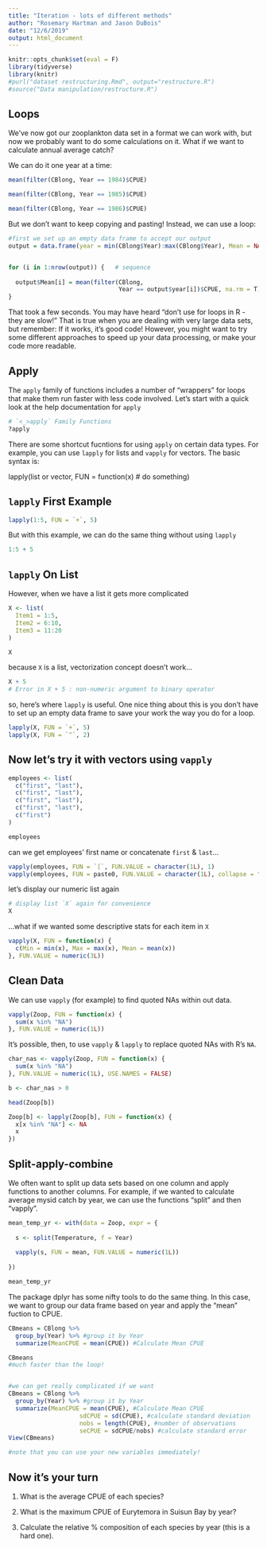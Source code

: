 ```yaml
---
title: "Iteration - lots of different methods"
author: "Rosemary Hartman and Jason DuBois"
date: "12/6/2019"
output: html_document
---
```


```r
knitr::opts_chunk$set(eval = F)
library(tidyverse)
library(knitr)
#purl("dataset restructuring.Rmd", output="restructure.R")
#source("Data manipulation/restructure.R")
```


##	Loops

We've now got our zooplankton data set in a format we can work with, but now we probably want to do some calculations on it. What if we want to calculate annual average catch?

We can do it one year at a time:
```r

mean(filter(CBlong, Year == 1984)$CPUE)

mean(filter(CBlong, Year == 1985)$CPUE)

mean(filter(CBlong, Year == 1986)$CPUE)

```
But we don't want to keep copying and pasting! Instead, we can use a loop:


```r

#first we set up an empty data frame to accept our output
output = data.frame(year = min(CBlong$Year):max(CBlong$Year), Mean = NA)


for (i in 1:nrow(output)) {   # sequence
  
  output$Mean[i] = mean(filter(CBlong, 
                               Year == output$year[i])$CPUE, na.rm = T)  #body
}

```

That took a few seconds. You may have heard "don't use for loops in R - they are slow!" That is true when you are dealing with very large data sets, but remember: If it works, it's good code! However, you might want to try some different approaches to speed up your data processing, or make your code more readable.


## Apply

The `apply` family of functions includes a number of "wrappers" for loops that make them run faster with less code involved. 
Let's start with a quick look at the help documentation for `apply`

```r
# `<_>apply` Family Functions
?apply

```
There are some shortcut fucntions for using `apply` on certain data types. For example, you can use `lapply` for lists and `vapply` for vectors. The basic syntax is:

lapply(list or vector, FUN = function(x) # do something)

## `lapply` First Example

```r

lapply(1:5, FUN = `+`, 5)

```
But with this example, we can do the same thing without using `lapply`

```r
1:5 + 5
```

## `lapply` On List

However, when we have a list it gets more complicated

```r

X <- list(
  Item1 = 1:5,
  Item2 = 6:10,
  Item3 = 11:20
)

X

```

because `X` is a list, vectorization concept doesn't work...

```r

X + 5
# Error in X + 5 : non-numeric argument to binary operator

```

so, here's where `lapply` is useful. One nice thing about this is you don't have to set up an empty data frame to save your work the way you do for a loop.


```r

lapply(X, FUN = `+`, 5)
lapply(X, FUN = `^`, 2)

```


## Now let's try it with vectors using  `vapply`

```r

employees <- list(
  c("first", "last"),
  c("first", "last"),
  c("first", "last"),
  c("first", "last"),
  c("first")
)

employees

```

can we get employees' first name or concatenate `first` & `last`...

```r

vapply(employees, FUN = `[`, FUN.VALUE = character(1L), 1)
vapply(employees, FUN = paste0, FUN.VALUE = character(1L), collapse = " ")

```

let's display our numeric list again

```r

# display list `X` again for convenience
X

```

...what if we wanted some descriptive stats for each item in `X`


```r

vapply(X, FUN = function(x) {
  c(Min = min(x), Max = max(x), Mean = mean(x))
}, FUN.VALUE = numeric(3L))

```

## Clean Data

We can use `vapply` (for example) to find quoted NAs within out data.

```r

vapply(Zoop, FUN = function(x) {
  sum(x %in% "NA")
}, FUN.VALUE = numeric(1L))

```

It's possible, then, to use `vapply` & `lapply` to replace quoted NAs with R's `NA`.

```r

char_nas <- vapply(Zoop, FUN = function(x) {
  sum(x %in% "NA")
}, FUN.VALUE = numeric(1L), USE.NAMES = FALSE)

b <- char_nas > 0

head(Zoop[b])

Zoop[b] <- lapply(Zoop[b], FUN = function(x) {
  x[x %in% "NA"] <- NA
  x
})

```


## Split-apply-combine

We often want to split up data sets based on one column and apply functions to another columns. For example, if we wanted to calculate average mysid catch by year, we can use the functions "split" and then "vapply". 

```r

mean_temp_yr <- with(data = Zoop, expr = {
  
  s <- split(Temperature, f = Year)
  
  vapply(s, FUN = mean, FUN.VALUE = numeric(1L))
  
})

mean_temp_yr

```

The package dplyr has some nifty tools to do the same thing. In this case, we want to group our data frame based on year and apply the "mean" fuction to CPUE. 

```r

CBmeans = CBlong %>%
  group_by(Year) %>% #group it by Year
  summarize(MeanCPUE = mean(CPUE)) #Calculate Mean CPUE

CBmeans
#much faster than the loop!


#we can get really complicated if we want
CBmeans = CBlong %>%
  group_by(Year) %>% #group it by Year
  summarize(MeanCPUE = mean(CPUE), #Calculate Mean CPUE
                    sdCPUE = sd(CPUE), #calculate standard deviation
                    nobs = length(CPUE), #number of observations
                    seCPUE = sdCPUE/nobs) #calculate standard error
View(CBmeans)

#note that you can use your new variables immediately!
```                    


## Now it's your turn

1. What is the average CPUE of each species?

2. What is the maximum CPUE of Eurytemora in Suisun Bay by year?

3. Calculate the relative % composition of each species by year (this is a hard one).
